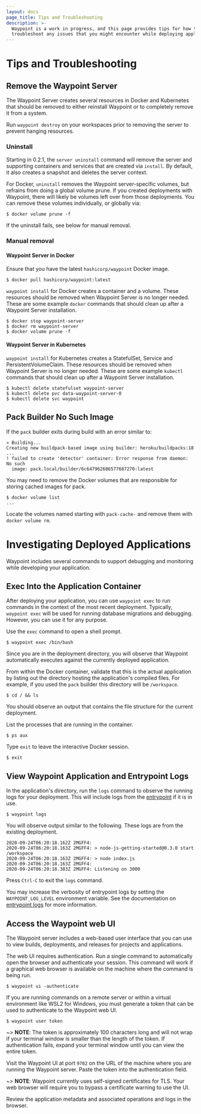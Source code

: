 ```yaml
---
layout: docs
page_title: Tips and Troubleshooting
description: >-
  Waypoint is a work in progress, and this page provides tips for how to
  troubleshoot any issues that you might encounter while deploying applications.
---
```


# Tips and Troubleshooting

## Remove the Waypoint Server

The Waypoint Server creates several resources in Docker and Kubernetes that should be removed to either reinstall Waypoint or to completely remove it from a system.

Run `waypoint destroy` on your workspaces prior to removing the server to prevent hanging resources.

### Uninstall

Starting in 0.2.1, the `server uninstall` command will remove the server and supporting
containers and services that are created via `install`. By default, it also creates
a snapshot and deletes the server context.

For Docker, `uninstall` removes the Waypoint server-specific volumes, but refrains from
doing a global volume prune. If you created deployments with Waypoint, there will likely
be volumes left over from those deployments. You can remove these volumes individually,
or globally via:

```shell-session
$ docker volume prune -f
```

If the uninstall fails, see below for manual removal.

### Manual removal

#### Waypoint Server in Docker

Ensure that you have the latest `hashicorp/waypoint` Docker image.

```shell-session
$ docker pull hashicorp/waypoint:latest
```

`waypoint install` for Docker creates a container and a volume. These resources should be removed when Waypoint Server is no longer needed. These are some example `docker` commands that should clean up after a Waypoint Server installation.

```shell-session
$ docker stop waypoint-server
$ docker rm waypoint-server
$ docker volume prune -f
```

#### Waypoint Server in Kubernetes

`waypoint install` for Kubernetes creates a StatefulSet, Service and PersistentVolumeClaim. These resources should be removed when Waypoint Server is no longer needed. These are some example `kubectl` commands that should clean up after a Waypoint Server installation.

```shell-session
$ kubectl delete statefulset waypoint-server
$ kubectl delete pvc data-waypoint-server-0
$ kubectl delete svc waypoint
```

## Pack Builder No Such Image

If the `pack` builder exits during build with an error similar to:

```
» Building...
Creating new buildpack-based image using builder: heroku/buildpacks:18
...
! failed to create 'detector' container: Error response from daemon: No such
  image: pack.local/builder/6c647962686577687270:latest
```

You may need to remove the Docker volumes that are responsible for storing cached images for pack.

```shell-session
$ docker volume list
...
```

Locate the volumes named starting with `pack-cache-` and remove them with `docker volume rm`.

# Investigating Deployed Applications

Waypoint includes several commands to support debugging and monitoring while
developing your application.

## Exec Into the Application Container

After deploying your application, you can use `waypoint exec` to run
commands in the context of the most recent deployment. Typically, `waypoint exec` will be used for running database migrations and debugging. However, you
can use it for any purpose.

Use the `exec` command to open a shell prompt.

```shell-session
$ waypoint exec /bin/bash
```

Since you are in the deployment directory, you will observe that Waypoint
automatically executes against the currently deployed application.

From within the Docker container, validate that this is the actual application
by listing out the directory hosting the application's compiled files. For example, if you used the `pack` builder this directory will be `/workspace`.

```shell-session
$ cd / && ls
```

You should observe an output that contains the file structure for the current
deployment.

List the processes that are running in the container.

```shell-session
$ ps aux
```

Type `exit` to leave the interactive Docker session.

```shell-session
$ exit
```

## View Waypoint Application and Entrypoint Logs

In the application's directory, run the `logs` command to observe the running
logs for your deployment. This will include logs from the
[entrypoint](/docs/entrypoint) if it is in use.

```shell-session
$ waypoint logs
```

You will observe output similar to the following. These logs are from the
existing deployment.

```plaintext
2020-09-24T06:20:18.162Z 2MGFF4:
2020-09-24T06:20:18.163Z 2MGFF4: > node-js-getting-started@0.3.0 start /workspace
2020-09-24T06:20:18.163Z 2MGFF4: > node index.js
2020-09-24T06:20:18.163Z 2MGFF4:
2020-09-24T06:20:18.383Z 2MGFF4: Listening on 3000
```

Press `Ctrl-C` to exit the `logs` command.

You may increase the verbosity of entrypoint logs by setting the
`WAYPOINT_LOG_LEVEL` environment variable. See the documentation on
[entrypoint logs](/docs/entrypoint#logging) for more information.

## Access the Waypoint web UI

The Waypoint server includes a web-based user interface that you can use to view
builds, deployments, and releases for projects and applications.

<Tabs>
<Tab heading="Local">

The web UI requires authentication. Run a single command to automatically open
the browser and authenticate your session. This command will work if a graphical
web browser is available on the machine where the command is being run.

```shell-session
$ waypoint ui -authenticate
```

</Tab>
<Tab heading="Remote">

If you are running commands on a remote server or within a virtual environment
like WSL2 for Windows, you must generate a token that can be used to
authenticate to the Waypoint web UI.

```shell-session
$ waypoint user token
```

~> **NOTE**: The token is approximately 100 characters long and will not wrap if
your terminal window is smaller than the length of the token. If authentication
fails, expand your terminal window until you can view the entire token.

Visit the Waypoint UI at port `9702` on the URL of the machine where you are
running the Waypoint server. Paste the token into the authentication field.

</Tab>
</Tabs>

~> **NOTE**: Waypoint currently uses self-signed certificates for TLS. Your web
browser will require you to bypass a certificate warning to use the UI.

Review the application metadata and associated operations and logs in the browser.
